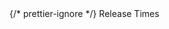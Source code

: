 <div style={{ float: "left", display: "table-column", width: "20%" }}>
  {/* prettier-ignore */}
  <span
    style={{
      background: "#FFFAED",
      color: "#CA9400",
      borderRadius: "0",
      fontSize: ".8em",
      padding: "2px 10px",
      display: "inline-block",
      fontWeight: "500",
      letterSpacing: ".5px",
      whiteSpace: "nowrap",
    }}
  >Release Times</span>
</div>